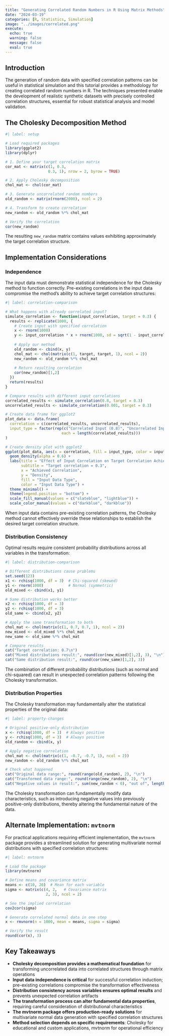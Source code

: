 ```yaml
---
title: "Generating Correlated Random Numbers in R Using Matrix Methods"
date: "2024-03-19"
categories: [R, Statistics, Simulation]
image: "../images/correlated.png"
execute:
  echo: true
  warning: false
  message: false
  eval: true
---
```


## Introduction

The generation of random data with specified correlation patterns can be useful in statistical simulation and this tutorial provides a  methodology for creating correlated random numbers in R. The techniques presented enable the development of realistic synthetic datasets with precisely controlled correlation structures, essential for robust statistical analysis and model validation.

## The Cholesky Decomposition Method

```r
#| label: setup

# Load required packages
library(ggplot2)
library(dplyr)

# 1. Define your target correlation matrix
cor_mat <- matrix(c(1, 0.3, 
                   0.3, 1), nrow = 2, byrow = TRUE)

# 2. Apply Cholesky decomposition
chol_mat <- chol(cor_mat)

# 3. Generate uncorrelated random numbers
old_random <- matrix(rnorm(2000), ncol = 2)

# 4. Transform to create correlation
new_random <- old_random %*% chol_mat

# Verify the correlation
cor(new_random)
```

The resulting `new_random` matrix contains values exhibiting approximately the target correlation structure.

## Implementation Considerations

###  Independence

The input data must demonstrate statistical independence for the Cholesky method to function correctly. Pre-existing correlations in the input data compromise the method's ability to achieve target correlation structures:

```r
#| label: correlation-comparison

# What happens with already correlated input?
simulate_correlation <- function(input_correlation, target = 0.3) {
  results <- replicate(1000, {
    # Create input with specified correlation
    x <- rnorm(1000)
    y <- input_correlation * x + rnorm(1000, sd = sqrt(1 - input_correlation^2))
    
    # Apply our method
    old_random <- cbind(x, y)
    chol_mat <- chol(matrix(c(1, target, target, 1), ncol = 2))
    new_random <- old_random %*% chol_mat
    
    # Return resulting correlation
    cor(new_random)[1,2]
  })
  return(results)
}

# Compare results with different input correlations
correlated_results <- simulate_correlation(0.8, target = 0.3)
uncorrelated_results <- simulate_correlation(0.001, target = 0.3)

# Create data frame for ggplot2
plot_data <- data.frame(
  correlation = c(correlated_results, uncorrelated_results),
  input_type = factor(rep(c("Correlated Input (0.8)", "Uncorrelated Input (0.001)"), 
                         each = length(correlated_results)))
)

# Create density plot with ggplot2
ggplot(plot_data, aes(x = correlation, fill = input_type, color = input_type)) +
  geom_density(alpha = 0.6) +
  labs(title = "Effect of Input Correlation on Target Correlation Achievement",
       subtitle = "Target correlation = 0.3",
       x = "Achieved Correlation",
       y = "Density",
       fill = "Input Data Type",
       color = "Input Data Type") +
  theme_minimal() +
  theme(legend.position = "bottom") +
  scale_fill_manual(values = c("slateblue", "lightblue")) +
  scale_color_manual(values = c("darkblue", "darkblue"))
```

When input data contains pre-existing correlation patterns, the Cholesky method cannot effectively override these relationships to establish the desired target correlation structure.

### Distribution Consistency

Optimal results require consistent probability distributions across all variables in the transformation:

```r
#| label: distribution-comparison

# Different distributions cause problems
set.seed(123)
x1 <- rchisq(1000, df = 3)  # Chi-squared (skewed)
y1 <- rnorm(1000)           # Normal (symmetric)
old_mixed <- cbind(x1, y1)

# Same distribution works better
x2 <- rchisq(1000, df = 3)
y2 <- rchisq(1000, df = 3)
old_same <- cbind(x2, y2)

# Apply the same transformation to both
chol_mat <- chol(matrix(c(1, 0.7, 0.7, 1), ncol = 2))
new_mixed <- old_mixed %*% chol_mat
new_same <- old_same %*% chol_mat

# Compare results
cat("Target correlation: 0.7\n")
cat("Mixed distributions result:", round(cor(new_mixed)[1,2], 3), "\n")
cat("Same distribution result:", round(cor(new_same)[1,2], 3))
```

The combination of different probability distributions (such as normal and chi-squared) can result in unexpected correlation patterns following the Cholesky transformation.

### Distribution Properties

The Cholesky transformation may fundamentally alter the statistical properties of the original data:

```r
#| label: property-changes

# Original positive-only distribution
x <- rchisq(1000, df = 3)  # Always positive
y <- rchisq(1000, df = 3)  # Always positive
old_random <- cbind(x, y)

# Apply negative correlation
chol_mat <- chol(matrix(c(1, -0.7, -0.7, 1), ncol = 2))
new_random <- old_random %*% chol_mat

# Check what happened
cat("Original data range:", round(range(old_random), 2), "\n")
cat("Transformed data range:", round(range(new_random), 2), "\n")
cat("Negative values in result:", sum(new_random < 0), "out of", length(new_random))
```

The Cholesky transformation can fundamentally modify data characteristics, such as introducing negative values into previously positive-only distributions, thereby altering the fundamental nature of the data.

## Alternate Implementation: `mvtnorm`

For practical applications requiring efficient implementation, the `mvtnorm` package provides a streamlined solution for generating multivariate normal distributions with specified correlation structures:

```r
#| label: mvtnorm

# Load the package
library(mvtnorm)

# Define means and covariance matrix
means <- c(10, 20)  # Mean for each variable
sigma <- matrix(c(4, 2,   # Covariance matrix
                  2, 3), ncol = 2)

# See the implied correlation
cov2cor(sigma)

# Generate correlated normal data in one step
x <- rmvnorm(n = 1000, mean = means, sigma = sigma)

# Verify the result
round(cor(x), 3)
```

## Key Takeaways

- **Cholesky decomposition provides a mathematical foundation** for transforming uncorrelated data into correlated structures through matrix operations
- **Input data independence is critical** for successful correlation induction; pre-existing correlations compromise the transformation effectiveness
- **Distribution consistency across variables ensures optimal results** and prevents unexpected correlation artifacts
- **The transformation process can alter fundamental data properties**, requiring careful consideration of distributional characteristics
- **The mvtnorm package offers production-ready solutions** for multivariate normal data generation with specified correlation structures
- **Method selection depends on specific requirements**: Cholesky for educational and custom applications, mvtnorm for operational efficiency
